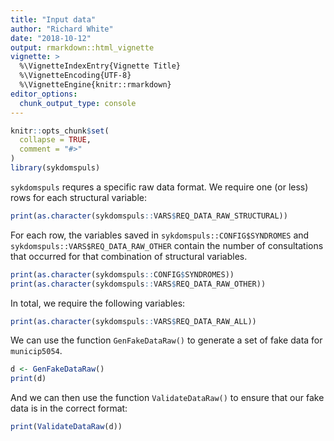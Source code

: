 ```yaml
---
title: "Input data"
author: "Richard White"
date: "2018-10-12"
output: rmarkdown::html_vignette
vignette: >
  %\VignetteIndexEntry{Vignette Title}
  %\VignetteEncoding{UTF-8}
  %\VignetteEngine{knitr::rmarkdown}
editor_options: 
  chunk_output_type: console
---
```


```r
knitr::opts_chunk$set(
  collapse = TRUE,
  comment = "#>"
)
library(sykdomspuls)
```

`sykdomspuls` requres a specific raw data format. We require one (or less) rows for each structural variable:

```r
print(as.character(sykdomspuls::VARS$REQ_DATA_RAW_STRUCTURAL))
```

For each row, the variables saved in `sykdomspuls::CONFIG$SYNDROMES` and `sykdomspuls::VARS$REQ_DATA_RAW_OTHER` contain the number of consultations that occurred for that combination of structural variables.

```r
print(as.character(sykdomspuls::CONFIG$SYNDROMES))
print(as.character(sykdomspuls::VARS$REQ_DATA_RAW_OTHER))
```

In total, we require the following variables: 

```r
print(as.character(sykdomspuls::VARS$REQ_DATA_RAW_ALL))
```

We can use the function `GenFakeDataRaw()` to generate a set of fake data for `municip5054`.

```r
d <- GenFakeDataRaw()
print(d)
```

And we can then use the function `ValidateDataRaw()` to ensure that our fake data is in the correct format:

```r
print(ValidateDataRaw(d))
```
